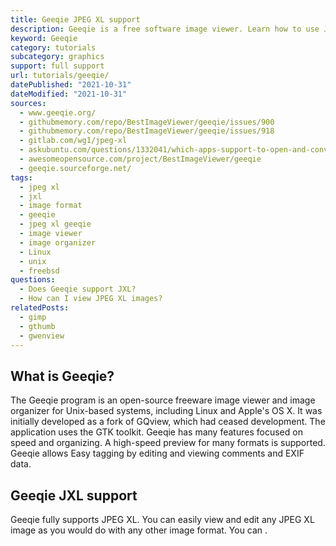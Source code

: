 ```yaml
---
title: Geeqie JPEG XL support
description: Geeqie is a free software image viewer. Learn how to use JXL images within Geeqie.
keyword: Geeqie
category: tutorials
subcategory: graphics
support: full support
url: tutorials/geeqie/
datePublished: "2021-10-31"
dateModified: "2021-10-31"
sources:
  - www.geeqie.org/
  - githubmemory.com/repo/BestImageViewer/geeqie/issues/900
  - githubmemory.com/repo/BestImageViewer/geeqie/issues/918
  - gitlab.com/wg1/jpeg-xl
  - askubuntu.com/questions/1332041/which-apps-support-to-open-and-convert-jpeg-xl-jxl-pictures
  - awesomeopensource.com/project/BestImageViewer/geeqie
  - geeqie.sourceforge.net/
tags:
  - jpeg xl
  - jxl
  - image format
  - geeqie
  - jpeg xl geeqie
  - image viewer
  - image organizer
  - Linux
  - unix
  - freebsd
questions:
  - Does Geeqie support JXL?
  - How can I view JPEG XL images?
relatedPosts:
  - gimp
  - gthumb
  - gwenview
---
```


## What is Geeqie?

The Geeqie program is an open-source freeware image viewer and image organizer for Unix-based systems, including Linux and Apple's OS X. It was initially developed as a fork of GQview, which had ceased development. The application uses the GTK toolkit. Geeqie has many features focused on speed and organizing. A high-speed preview for many formats is supported. Geeqie allows Easy tagging by editing and viewing comments and EXIF data.

## Geeqie JXL support

Geeqie fully supports JPEG XL. You can easily view and edit any JPEG XL image as you would do with any other image format. You can <Link href="www.geeqie.org/" text="download Geeqie on its official homepage"/>.
